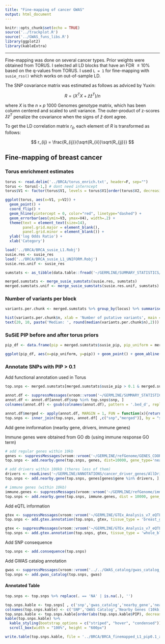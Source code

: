```yaml
---
title: "Fine-mapping of cancer GWAS"
output: html_document
---
```


```r
knitr::opts_chunk$set(echo = TRUE)
source('../trackplot.R')
source('../GWAS_funs_libs.R')
library(ggplot2)
library(kableExtra)
```

***

Fine-mapping was done on several cancer types. Prior weights were obtained from TORUS. I selected all LD blocks that have an FDR $\leq 10$% based on the q-values from TORUS. I used `L = 1` for fine-mapping with `susie_rss()` which works on out-of-sample LD.

The SNP covariance matrix was estimated as follows as adviced by Yuxin:

$$ R = (X^TX + \hat{z}\hat{z}^T)/n$$

where $X$ is the $n \times p$ 1000 Genomes genotype matrix, which has been column centered and scaled to unit variance. The outer-product of z-scores $\hat{z}\hat{z}^T$ penalize the covariance when the signs of $\hat{z}$ dont agree. 

To get the LD correlation matrix $r_{ij}$, each element of $R$ is transformed as follows:

$$ r_{ij} = \frac{R_{ij}}{\sqrt{R_{ii}}\sqrt{R_{jj}}} $$

## Fine-mapping of breast cancer

### Torus enrichment estimates

```r
torus <- read.delim('../BRCA/torus_enrich.txt', header=F, sep="")
torus <- torus[-1,] # dont need interncept
torus$V1 <- factor(torus$V1, levels = torus$V1[order(torus$V2, decreasing = F)])

ggplot(torus, aes(x=V1, y=V2)) + 
  geom_point() + 
  coord_flip() +
  geom_hline(yintercept = 0, color="red", linetype="dashed") +
  geom_errorbar(aes(ymin=V3, ymax=V4), width=.2) +
  theme(text = element_text(size=14),
        panel.grid.major = element_blank(), 
        panel.grid.minor = element_blank()) +
  ylab('log Odds Ratio') + 
  xlab('Category')
```


```r

load('../BRCA/BRCA_susie_L1.Robj')
susie.res <- susie_res
load('../BRCA/BRCA_susie_L1_UNIFORM.Robj')
susie.res.unif <- susie_res

sumstats <- as_tibble(data.table::fread('~/GERMLINE/SUMMARY_STATISTICS/susie/BRCA_Sumstats_SuSiE_Ready.txt.gz', sep = '\t', header = T))

merged.sumstats <- merge_susie_sumstats(susie.res, sumstats)
merged.sumstats.unif <- merge_susie_sumstats(susie.res.unif, sumstats)
```

### Number of variants per block

```r
variants.per.chunk <- merged.sumstats %>% group_by(locus) %>% summarise(n = sum(CS))

hist(variants.per.chunk$n, xlab = 'Number of putative variants', main = 'Number of variants per CS', breaks = 50)
text(20, 10, paste('Median: ', round(median(variants.per.chunk$n),2)))
```

### SuSiE PIP before and after torus priors

```r
pip_df <- data.frame(pip = merged.sumstats$susie_pip, pip_uniform = merged.sumstats.unif$susie_pip)

ggplot(pip_df, aes(x=pip_uniform, y=pip)) + geom_point() + geom_abline(slope = 1, color='red') + xlab('PIP (uniform)') + ylab('PIP')
```

### Annotate SNPs with PIP > 0.1

Add functional annotation used in Torus

```r
top.snps <- merged.sumstats[merged.sumstats$susie_pip > 0.1 & merged.sumstats$CS == 1, ]

annot.df <- suppressMessages(vroom::vroom('~/GERMLINE/SUMMARY_STATISTICS/torus/BRCA_Torus_annotations.txt.gz', col_names = T))
annot.df <- annot.df[annot.df$snp %in% top.snps$snp, ]
colnames(annot.df) <- gsub(colnames(annot.df), pattern = '.bed_d', replacement = '') # clean up annotation names

annot.df$merged <- apply(annot.df, MARGIN = 1, FUN = function(x){return(paste0(names(x)[which(x==1)], collapse = ';\n'))})
top.snps <- inner_join(top.snps, annot.df[ ,c("snp","merged")], by = "snp")
```

Add gene innformation (nearby gene, drivers, immune genes)

Immune genes were obtained from GO db (using immune response GO term)

```r
# add regular genes within 10kb
genes <- suppressMessages(vroom::vroom('~/GERMLINE/refGenome/GENES_COORDs_b37.txt', col_names = T))
top.snps <- add.nearby.gene(top.snps, genes, dist=10000, gene_type='nearby_gene')

# add drivers within 100kb (theres less of them)
drivers <- readLines('~/GERMLINE/ANNOTATIONS/cancer_driver_genes/AllDrivers_FDR_0.10.txt')
top.snps <- add.nearby.gene(top.snps, genes[genes$gene %in% drivers, ], dist = 100000, gene_type='nearby_driver')

# immune genes (within 10kb)
immune.genes <- suppressMessages(vroom::vroom('~/GERMLINE/refGenome/immune_genes_cords.txt', col_names = T))
top.snps <- add.nearby.gene(top.snps, immune.genes, dist = 10000, gene_type='nearby_immune')
```

Add eQTL information

```r
gtex <- suppressMessages(vroom::vroom('~/GERMLINE/GTEx_Analysis_v7_eQTL/Breast_Mammary_var_genes.txt.gz', col_names = T, delim = '\t'))
top.snps <- add.gtex.annotation(top.snps, gtex, tissue_type = 'breast_gtex_eGenes')

gtex <- suppressMessages(vroom::vroom('~/GERMLINE/GTEx_Analysis_v7_eQTL/Whole_Blood_var_genes.txt.gz', col_names = T, delim = '\t'))
top.snps <- add.gtex.annotation(top.snps, gtex, tissue_type = 'whole_blood_gtex_eGenes')
```

Add SNP consequence 

```r
top.snps <- add.consequence(top.snps)
```

Add GWAS catalog annotation

```r
gwas <- suppressMessages(vroom::vroom('../../GWAS_catalog/gwas_catalog_v1.0-associations_e98_r2020-02-08.tsv',col_names = T))
top.snps <- add.gwas_catalog(top.snps, gwas)
```


#### Annotated Table

```r
top.snps <- top.snps %>% replace(. == 'NA' | is.na(.), '')

top.snps.kable <- top.snps[ , c('snp','gwas_catalog','nearby_gene','nearby_driver','nearby_immune','breast_gtex_eGenes','whole_blood_gtex_eGenes','merged','consequence','zscore','susie_pip','locus')]
colnames(top.snps.kable) <- c('SNP','GWAS Catalog','Nearby Genes (10kb)','Nearby Drivers (100kb)','Nearby Immune Gene (10kb)','Breast eGenes','Whole-Blood eGenes','Annotation','Consequence','ZScore','PIP','Locus')
top.snps.kable <- top.snps.kable[order(abs(top.snps.kable$PIP), decreasing = T), ]
kable(top.snps.kable) %>% 
  kable_styling(bootstrap_options = c("striped", "hover", "condensed")) %>% 
  scroll_box(width = "100%", height = "600px")
```


```r
write.table(top.snps.kable, file = '../BRCA/BRCA_finemapped_L1_pip0.1_annotated.txt', sep='\t', col.names = T, row.names = F, quote = F)
```


